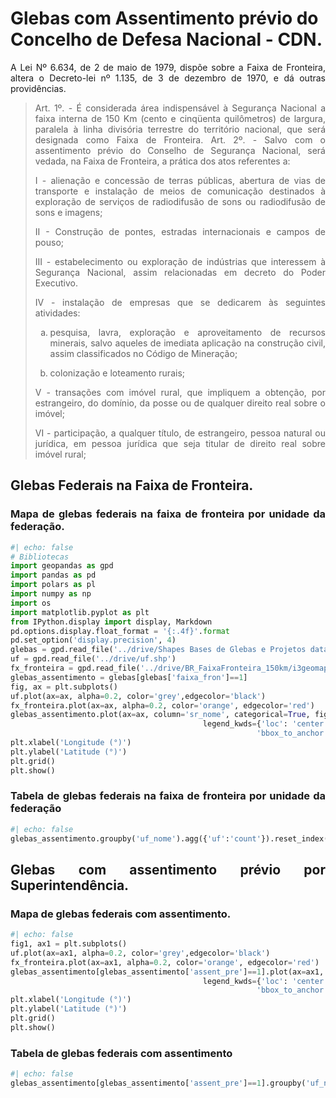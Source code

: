 # Glebas com Assentimento prévio do Concelho de Defesa Nacional - CDN.


<div style="text-align: justify">

A Lei Nº 6.634, de 2 de maio de 1979, dispõe sobre a Faixa de Fronteira, altera o Decreto-lei nº 1.135, de 3 de dezembro de 1970, e dá outras providências.

> Art. 1º. - É considerada área indispensável à Segurança Nacional a faixa interna de 150 Km (cento e cinqüenta quilômetros) de largura, paralela à linha divisória terrestre do território nacional, que será designada como Faixa de Fronteira.
> Art. 2º. - Salvo com o assentimento prévio do Conselho de Segurança Nacional, será vedada, na Faixa de Fronteira, a prática dos atos referentes a:
>
>   I - alienação e concessão de terras públicas, abertura de vias de transporte e instalação de meios de comunicação destinados à exploração de serviços de radiodifusão de sons ou radiodifusão de sons e imagens;
>
>   II - Construção de pontes, estradas internacionais e campos de pouso;
>   
>   III - estabelecimento ou exploração de indústrias que interessem à Segurança Nacional, assim relacionadas em decreto do Poder Executivo.
>   
>   IV - instalação de empresas que se dedicarem às seguintes atividades:
>   
>   a) pesquisa, lavra, exploração e aproveitamento de recursos minerais, salvo aqueles de imediata aplicação na construção civil, assim classificados no Código de Mineração;
>   
>   b) colonização e loteamento rurais;
>   
>   V - transações com imóvel rural, que impliquem a obtenção, por estrangeiro, do domínio, da posse ou de qualquer direito real sobre o imóvel;
>   
>   VI - participação, a qualquer título, de estrangeiro, pessoa natural ou jurídica, em pessoa jurídica que seja titular de direito real sobre imóvel rural;

## Glebas Federais na Faixa de Fronteira.

### Mapa de glebas federais na faixa de fronteira por unidade da federação.

```python
#| echo: false
# Bibliotecas
import geopandas as gpd
import pandas as pd
import polars as pl
import numpy as np
import os
import matplotlib.pyplot as plt
from IPython.display import display, Markdown
pd.options.display.float_format = '{:.4f}'.format
pd.set_option('display.precision', 4)
glebas = gpd.read_file('../drive/Shapes Bases de Glebas e Projetos data 01.03.23/tab_glebas_federais.shp')
uf = gpd.read_file('../drive/uf.shp')
fx_fronteira = gpd.read_file('../drive/BR_FaixaFronteira_150km/i3geomap_faixa150km.shp')
glebas_assentimento = glebas[glebas['faixa_fron']==1]
fig, ax = plt.subplots()
uf.plot(ax=ax, alpha=0.2, color='grey',edgecolor='black')
fx_fronteira.plot(ax=ax, alpha=0.2, color='orange', edgecolor='red')
glebas_assentimento.plot(ax=ax, column='sr_nome', categorical=True, figsize=(8,20), legend=True, zorder=2,
                                           legend_kwds={'loc': 'center left',
                                                       'bbox_to_anchor':(1,0.5)})
plt.xlabel('Longitude (°)')
plt.ylabel('Latitude (°)')
plt.grid()
plt.show()
```

### Tabela de glebas federais na faixa de fronteira por unidade da federação

:::{.table-center}
```python
#| echo: false
glebas_assentimento.groupby('uf_nome').agg({'uf':'count'}).reset_index().rename(columns={'uf_nome':'UF', 'uf':'Quantidade'}).to_html(index=False)
```
:::


## Glebas com assentimento prévio por Superintendência.

### Mapa de glebas federais com assentimento.

```python
#| echo: false
fig1, ax1 = plt.subplots()
uf.plot(ax=ax1, alpha=0.2, color='grey',edgecolor='black')
fx_fronteira.plot(ax=ax1, alpha=0.2, color='orange', edgecolor='red')
glebas_assentimento[glebas_assentimento['assent_pre']==1].plot(ax=ax1, column='sr_nome', categorical=True, figsize=(8,20), legend=True, zorder=2,
                                           legend_kwds={'loc': 'center left',
                                                       'bbox_to_anchor':(1,0.5)})
plt.xlabel('Longitude (°)')
plt.ylabel('Latitude (°)')
plt.grid()
plt.show()
```
### Tabela de glebas federais com assentimento

:::{.table-center}
```python
#| echo: false
glebas_assentimento[glebas_assentimento['assent_pre']==1].groupby('uf_nome').agg({'uf':'count'}).reset_index().rename(columns={'uf_nome':'UF', 'uf':'Quantidade'}).to_html(index=False)
```
:::